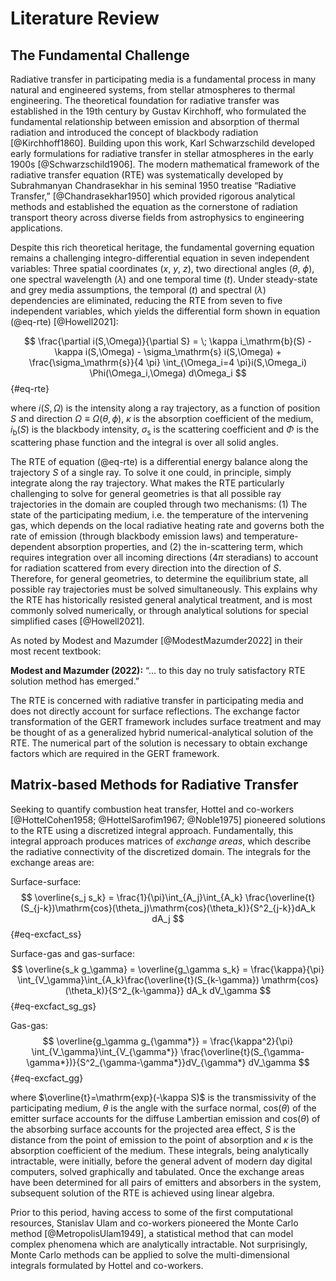 # Literature Review {#sec-literature}

## The Fundamental Challenge

Radiative transfer in participating media is a fundamental process in many natural and engineered systems, from stellar atmospheres to thermal engineering.
The theoretical foundation for radiative transfer was established in the 19th century by Gustav Kirchhoff, who formulated the fundamental relationship between emission and absorption of thermal radiation and introduced the concept of blackbody radiation [@Kirchhoff1860].
Building upon this work, Karl Schwarzschild developed early formulations for radiative transfer in stellar atmospheres in the early 1900s [@Schwarzschild1906].
The modern mathematical framework of the radiative transfer equation (RTE) was systematically developed by Subrahmanyan Chandrasekhar in his seminal 1950 treatise "Radiative Transfer," [@Chandrasekhar1950] which provided rigorous analytical methods and established the equation as the cornerstone of radiation transport theory across diverse fields from astrophysics to engineering applications.

Despite this rich theoretical heritage, the fundamental governing equation remains a challenging integro-differential equation in seven independent variables: Three spatial coordinates ($x$, $y$, $z$), two directional angles ($\theta$, $\phi$), one spectral wavelength ($\lambda$) and one temporal time ($t$).
Under steady-state and grey media assumptions, the temporal ($t$) and spectral ($\lambda$) dependencies are eliminated, reducing the RTE from seven to five independent variables, which yields the differential form shown in equation (@eq-rte) [@Howell2021]:

$$ \frac{\partial i(S,\Omega)}{\partial S} = \; \kappa i_\mathrm{b}(S) - \kappa i(S,\Omega) - \sigma_\mathrm{s} i(S,\Omega) + \frac{\sigma_\mathrm{s}}{4 \pi} \int_{\Omega_i=4 \pi}i(S,\Omega_i) \Phi(\Omega_i,\Omega) d\Omega_i $$ {#eq-rte}

where $i(S,\Omega)$ is the intensity along a ray trajectory, as a function of position $S$ and direction $\Omega\equiv\Omega(\theta,\phi)$, $\kappa$ is the absorption coefficient of the medium, $i_\mathrm{b}(S)$ is the blackbody intensity, $\sigma_\mathrm{s}$ is the scattering coefficient and $\Phi$ is the scattering phase function and the integral is over all solid angles.

The RTE of equation (@eq-rte) is a differential energy balance along the trajectory $S$ of a single ray.
To solve it one could, in principle, simply integrate along the ray trajectory.
What makes the RTE particularly challenging to solve for general geometries is that all possible ray trajectories in the domain are coupled through two mechanisms:
(1) The state of the participating medium, i.e. the temperature of the intervening gas, which depends on the local radiative heating rate and governs both the rate of emission (through blackbody emission laws) and temperature-dependent absorption properties, and
(2) the in-scattering term, which requires integration over all incoming directions (4$\pi$ steradians) to account for radiation scattered from every direction into the direction of $S$.
Therefore, for general geometries, to determine the equilibrium state, all possible ray trajectories must be solved simultaneously.
This explains why the RTE has historically resisted general analytical treatment, and is most commonly solved numerically, or through analytical solutions for special simplified cases [@Howell2021].

As noted by Modest and Mazumder [@ModestMazumder2022] in their most recent textbook:
<div class="quote-box">
<strong>Modest and Mazumder (2022):</strong> "... to this day no truly satisfactory RTE solution method has emerged."
</div>

The RTE is concerned with radiative transfer in participating media and does not directly account for surface reflections.
The exchange factor transformation of the GERT framework includes surface treatment and may be thought of as a generalized hybrid numerical-analytical solution of the RTE.
The numerical part of the solution is necessary to obtain exchange factors which are required in the GERT framework.

## Matrix-based Methods for Radiative Transfer

Seeking to quantify combustion heat transfer, Hottel and co-workers [@HottelCohen1958; @HottelSarofim1967; @Noble1975] pioneered solutions to the RTE using a discretized integral approach. Fundamentally, this integral approach produces matrices of *exchange areas*, which describe the radiative connectivity of the discretized domain. The integrals for the exchange areas are:

Surface-surface:
$$ \overline{s_j s_k} = \frac{1}{\pi}\int_{A_j}\int_{A_k} \frac{\overline{t}(S_{j-k})\mathrm{cos}(\theta_j)\mathrm{cos}(\theta_k)}{S^2_{j-k}}dA_k dA_j $$ {#eq-excfact_ss}

Surface-gas and gas-surface:
$$ \overline{s_k g_\gamma} = \overline{g_\gamma s_k} = \frac{\kappa}{\pi} \int_{V_\gamma}\int_{A_k}\frac{\overline{t}(S_{k-\gamma}) \mathrm{cos}(\theta_k)}{S^2_{k-\gamma}} dA_k dV_\gamma $$ {#eq-excfact_sg_gs}

Gas-gas:
$$ \overline{g_\gamma g_{\gamma*}} = \frac{\kappa^2}{\pi} \int_{V_\gamma}\int_{V_{\gamma*}} \frac{\overline{t}(S_{\gamma-\gamma*})}{S^2_{\gamma-\gamma*}}dV_{\gamma*} dV_\gamma $$ {#eq-excfact_gg}

where $\overline{t}=\mathrm{exp}(-\kappa S)$ is the transmissivity of the participating medium, $\theta$ is the angle with the surface normal, $\mathrm{cos}(\theta)$ of the emitter surface accounts for the diffuse Lambertian emission and $\mathrm{cos}(\theta)$ of the absorbing surface accounts for the projected area effect, $S$ is the distance from the point of emission to the point of absorption and $\kappa$ is the absorption coefficient of the medium. These integrals, being analytically intractable, were initially, before the general advent of modern day digital computers, solved graphically and tabulated. Once the exchange areas have been determined for all pairs of emitters and absorbers in the system, subsequent solution of the RTE is achieved using linear algebra.

Prior to this period, having access to some of the first computational resources, Stanislav Ulam and co-workers  pioneered the Monte Carlo method [@MetropolisUlam1949], a statistical method that can model complex phenomena which are analytically intractable. Not surprisingly, Monte Carlo methods can be applied to solve the multi-dimensional integrals formulated by Hottel and co-workers.

